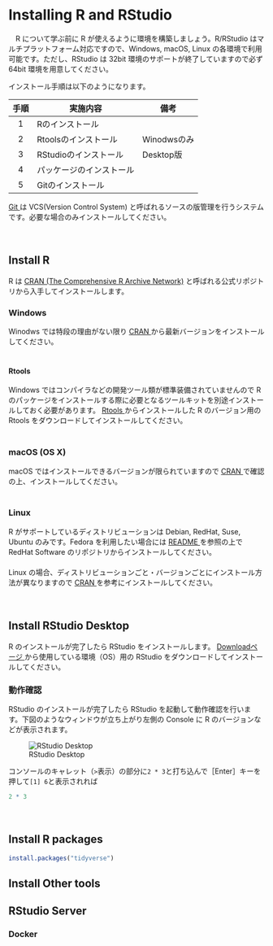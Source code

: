# Installing R and RStudio
　R について学ぶ前に R が使えるように環境を構築しましょう。R/RStudio はマルチプラットフォーム対応ですので、Windows, macOS, Linux の各環境で利用可能です。ただし、RStudio は 32bit 環境のサポートが終了していますので必ず 64bit 環境を用意してください。

インストール手順は以下のようになります。

手順 | 実施内容                 | 備考
:---:|--------------------------|------ 
1    | Rのインストール          | 
2    | Rtoolsのインストール     | Winodwsのみ
3    | RStudioのインストール    | Desktop版
4    | パッケージのインストール | 
5    | Gitのインストール        | 

[Git <i class="fa fa-external-link"></i>](https://git-scm.com/){target="_blank"} は VCS(Version Control System) と呼ばれるソースの版管理を行うシステムです。必要な場合のみインストールしてください。

　  

## Install R
R は [CRAN (The Comprehensive R Archive Network)<i class="fa fa-external-link"></i>](https://cran.r-project.org/){target="_blank"} と呼ばれる公式リポジトリから入手してインストールします。


### Windows
Winodws では特段の理由がない限り [CRAN <i class="fa fa-external-link"></i>](https://cran.r-project.org/bin/windows/){target="_blank"} から最新バージョンをインストールしてください。  
　  

#### Rtools
Windows ではコンパイラなどの開発ツール類が標準装備されていませんので R のパッケージをインストールする際に必要となるツールキットを別途インストールしておく必要があります。 [Rtools <i class="fa fa-external-link"></i>](https://cran.r-project.org/bin/windows/){target="_blank"} からインストールした R のバージョン用の Rtools をダウンロードしてインストールしてください。  
　  

### macOS (OS X)
macOS ではインストールできるバージョンが限られていますので [CRAN <i class="fa fa-external-link"></i>](https://cran.r-project.org/bin/macosx/){target="_blank"} で確認の上、インストールしてください。  
　  

### Linux
R がサポートしているディストリビューションは Debian, RedHat, Suse, Ubuntu のみです。Fedora を利用したい場合には [README <i class="fa fa-external-link"></i>](https://cran.r-project.org/bin/linux/redhat/README){target="_blank" title=""} を参照の上でRedHat Software のリポジトリからインストールしてください。  
　  
Linux の場合、ディストリビューションごと・バージョンごとにインストール方法が異なりますので [CRAN <i class="fa fa-external-link"></i>](https://cran.r-project.org/bin/linux/){target="_blank"} を参考にインストールしてください。

　  

## Install RStudio Desktop
R のインストールが完了したら RStudio をインストールします。 [Downloadページ <i class="fa fa-external-link"></i>](https://rstudio.com/products/rstudio/download/#download){target="_blank"} から使用している環境（OS）用の RStudio をダウンロードしてインストールしてください。 
　  

### 動作確認
RStudio のインストールが完了したら RStudio を起動して動作確認を行います。下図のようなウィンドウが立ち上がり左側の Console に R のバージョンなどが表示されます。

![RStudio Desktop](./fig/RStudio_Desktop.png)

コンソールのキャレット（`>`表示）の部分に`2 * 3`と打ち込んで［Enter］キーを押して`[1] 6`と表示されれば
```r
2 * 3
```


　  

## Install R packages

```r
install.packages("tidyverse")
```



## Install Other tools


## RStudio Server

### Docker